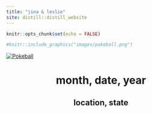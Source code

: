 ```yaml
---
title: "jina & leslie"
site: distill::distill_website
---
```




```r
knitr::opts_chunk$set(echo = FALSE)
```

```r
#knitr::include_graphics("images/pokeball.png")
```

[![Pokeball](images/pokeball.png)](https://lzhen4.github.io/gpetersii/pictures.html)

<center>
# month, date, year
## location, state
</center>

